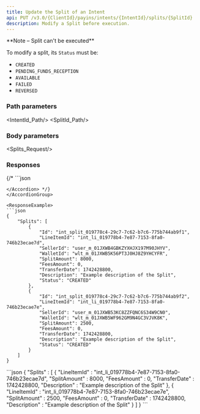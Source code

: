 ```yaml
---
title: Update the Split of an Intent
api: PUT /v3.0/{ClientId}/payins/intents/{IntentId}/splits/{SplitId}
description: Modify a Split before execution.
---
```





<Note>
**Note – Split can't be executed**

To modify a split, its `Status` must be: 
- `CREATED`
- `PENDING_FUNDS_RECEPTION`
- `AVAILABLE`
- `FAILED `
- `REVERSED`
</Note>

### Path parameters

<IntentId_Path/>
<SplitId_Path/>

### Body parameters

<Splits_Request/>

### Responses

<AccordionGroup>
<Accordion title="200 - Response parameters">
<Splits/>
</Accordion>
</AccordionGroup>

<AccordionGroup>
{/* <Accordion title="400 - ">
```json

```
</Accordion> */}
</AccordionGroup>

<ResponseExample>
```json
{
    "Splits": [
        {
            "Id": "int_split_019778c4-29c7-7c62-b7c6-775b744ab9f1",
            "LineItemId": "int_li_019778b4-7e87-7153-8fa0-746b23ecae7d",
            "SellerId": "user_m_01JXWB4GBKZYXHJX197M90JHYV",
            "WalletId": "wlt_m_01JXWB5K56PT3J0HJ8Z9YHCYFR",
            "SplitAmount": 8000,
            "FeesAmount": 0,
            "TransferDate": 1742428800,
            "Description": "Example description of the Split",
            "Status": "CREATED"
        },
        {
            "Id": "int_split_019778c4-29c7-7c62-b7c6-775b744ab9f2",
            "LineItemId": "int_li_019778b4-7e87-7153-8fa0-746b23ecae7e",
            "SellerId": "user_m_01JXWB53KC8ZZFQNC6S34W9CN0",
            "WalletId": "wlt_m_01JXWB5WF962GM9N4GC3VJVK8K",
            "SplitAmount": 2500,
            "FeesAmount": 0,
            "TransferDate": 1742428800,
            "Description": "Example description of the Split",
            "Status": "CREATED"
        }
    ]
}
```
</ResponseExample>

<RequestExample>
```json
{
    "Splits" : [
        {
            "LineItemId" : "int_li_019778b4-7e87-7153-8fa0-746b23ecae7d",
            "SplitAmount" : 8000,
            "FeesAmount" : 0,
            "TransferDate" : 1742428800,
            "Description" : "Example description of the Split"
        },
        {
            "LineItemId" : "int_li_019778b4-7e87-7153-8fa0-746b23ecae7e",
            "SplitAmount" : 2500,
            "FeesAmount" : 0,
            "TransferDate" : 1742428800,
            "Description" : "Example description of the Split"
        }
    ]       
}
```
</RequestExample>